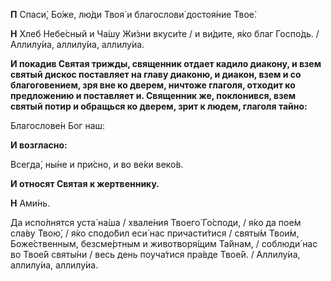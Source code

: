 **П** Спаси́, Бо́же, лю́ди Твоя́ и благослови́ достоя́ние Твое́.

**Н** Хлеб Небе́сный и Ча́шу Жи́зни вкуси́те / и ви́дите, я́ко благ Госпо́дь. / Аллилу́иа, аллилу́иа, аллилу́иа.

**И покадив Святая трижды, священник отдает кадило диакону, и взем святый дискос поставляет на главу диаконю, и диакон, взем и со благоговением, зря вне ко дверем, ничтоже глаголя, отходит ко предложению и поставляет и. Священник же, поклонився, взем святый потир и обращься ко дверем, зрит к людем, глаголя тайно:**

Благослове́н Бог наш:

**И возгласно:**

Всегда́, ны́не и при́сно, и во ве́ки веко́в.

**И относят Святая к жертвеннику.**

**Н** Ами́нь.

Да испо́лнятся уста́ на́ша / хвале́ния Твоего́ Го́споди, / я́ко да пое́м сла́ву Твою́, / я́ко сподо́бил еси́ нас причасти́тися / святы́м Твои́м, Боже́ственным, безсме́ртным и животворя́щим Та́йнам, / соблюди́ нас во Твое́й святы́ни / весь день поуча́тися пра́вде Твое́й. / Аллилу́иа, аллилу́иа, аллилу́иа.
